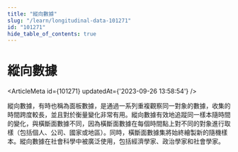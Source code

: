 ```yaml
---
title: "縱向數據"
slug: "/learn/longitudinal-data-101271"
id: "101271"
hide_table_of_contents: true
---
```



# 縱向數據

<ArticleMeta id={101271} updatedAt={'2023-09-26 13:58:54'} />
<div className='border-solid border-b border-t-0 my-4 border-[var(--ifm-color-gray-300)]' />

縱向數據，有時也稱為面板數據，是通過一系列重複觀察同一對象的數據，收集的時間跨度較長，並且對於衡量變化非常有用。縱向數據有效地追蹤同一樣本隨時間的變化，與橫斷面數據不同，因為橫斷面數據在每個時間點上對不同的對象進行取樣（包括個人、公司、國家或地區）。同時，橫斷面數據集將始終繪製新的隨機樣本。縱向數據在社會科學中被廣泛使用，包括經濟學家、政治學家和社會學家。
